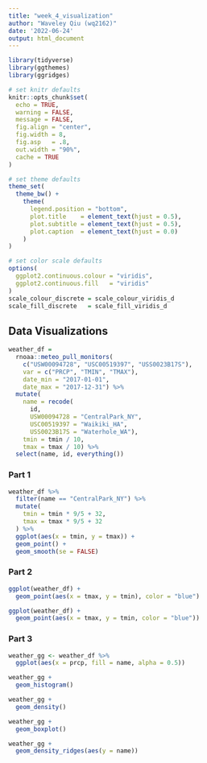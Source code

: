 ```yaml
---
title: "week_4_visualization"
author: "Waveley Qiu (wq2162)"
date: '2022-06-24'
output: html_document
---
```


```r
library(tidyverse)
library(ggthemes)
library(ggridges)

# set knitr defaults
knitr::opts_chunk$set(
  echo = TRUE,
  warning = FALSE,
  message = FALSE,
  fig.align = "center",
  fig.width = 8,
  fig.asp   = .8,
  out.width = "90%",
  cache = TRUE
)

# set theme defaults
theme_set(
  theme_bw() +
    theme(
      legend.position = "bottom",
      plot.title    = element_text(hjust = 0.5),
      plot.subtitle = element_text(hjust = 0.5),
      plot.caption  = element_text(hjust = 0.0)
    )
)

# set color scale defaults
options(
  ggplot2.continuous.colour = "viridis",
  ggplot2.continuous.fill   = "viridis"
)
scale_colour_discrete = scale_colour_viridis_d
scale_fill_discrete   = scale_fill_viridis_d
```


## Data Visualizations

```r
weather_df = 
  rnoaa::meteo_pull_monitors(
    c("USW00094728", "USC00519397", "USS0023B17S"),
    var = c("PRCP", "TMIN", "TMAX"), 
    date_min = "2017-01-01",
    date_max = "2017-12-31") %>%
  mutate(
    name = recode(
      id, 
      USW00094728 = "CentralPark_NY", 
      USC00519397 = "Waikiki_HA",
      USS0023B17S = "Waterhole_WA"),
    tmin = tmin / 10,
    tmax = tmax / 10) %>%
  select(name, id, everything())
```

### Part 1

```r
weather_df %>%
  filter(name == "CentralPark_NY") %>%
  mutate(
    tmin = tmin * 9/5 + 32,
    tmax = tmax * 9/5 + 32
  ) %>%
  ggplot(aes(x = tmin, y = tmax)) +
  geom_point() +
  geom_smooth(se = FALSE)
```

### Part 2
```r
ggplot(weather_df) +
  geom_point(aes(x = tmax, y = tmin), color = "blue")

ggplot(weather_df) + 
  geom_point(aes(x = tmax, y = tmin, color = "blue"))
```

### Part 3
```r
weather_gg <- weather_df %>%
  ggplot(aes(x = prcp, fill = name, alpha = 0.5)) 

weather_gg +
  geom_histogram()

weather_gg + 
  geom_density()

weather_gg + 
  geom_boxplot()

weather_gg +
  geom_density_ridges(aes(y = name))
```

